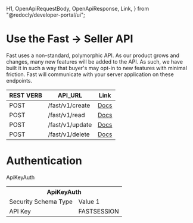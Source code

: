   H1,
  OpenApiRequestBody,
  OpenApiResponse,
  Link,
} from "@redocly/developer-portal/ui";

# Use the Fast -> Seller API

Fast uses a non-standard, polymorphic API. As our product grows and changes, many new features will be added to the API. As such, we have built it in such a way that buyer's may opt-in to new features with minimal friction. Fast will communicate with your server application on these endpoints.

| REST VERB | API_URL         | Link                                                                                                     |
| --------- | --------------- | -------------------------------------------------------------------------------------------------------- |
| POST      | /fast/v1/create | [Docs](/developer-portal/for-developers/custom-integration/fast-api/fast-to-seller-api/pages/create.mdx) |
| POST      | /fast/v1/read   | [Docs](/developer-portal/for-developers/custom-integration/fast-api/fast-to-seller-api/pages/read.mdx)   |
| POST      | /fast/v1/update | [Docs](/developer-portal/for-developers/custom-integration/fast-api/fast-to-seller-api/pages/update.mdx) |
| POST      | /fast/v1/delete | [Docs](/developer-portal/for-developers/custom-integration/fast-api/fast-to-seller-api/pages/delete.mdx) |

# Authentication

ApiKeyAuth

<table>
  <tr>
    <th colspan="2">ApiKeyAuth</th>
  </tr>
  <tr>
    <td>Security Schema Type</td>
    <td>Value 1</td>
  </tr>
  <tr>
    <td> API Key </td>
    <td> FASTSESSION </td>
  </tr>
</table>
